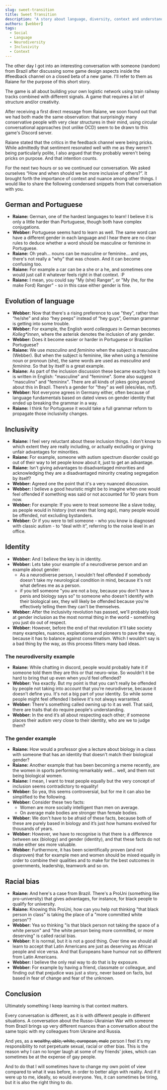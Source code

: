 ```yaml
---
slug: sweet-transition
title: Sweet Transition
description: "A story about language, diversity, context and understanding"
authors: [webber]
tags:
  - Social
  - Language
  - Neurodiversity
  - Inclusivity
  - Context
---
```


The other day I got into an interesting conversation with someone (random) from Brazil after discussing some game design aspects inside the #feedback channel on a closed beta of a new game. I'll refer to them as Raiane for the purpose of this short story.

<!-- truncate -->

The game is all about building your own logistic network using train railway tracks combined with different signals. A game that requires a lot of structure and/or creativity.

After receiving a first direct message from Raiane, we soon found out that we had both made the same observation: that surprisingly many conservative people with very clear structures in their mind, using circular conversational approaches (not unlike OCD) seem to be drawn to this game's Discord server.

Raiane stated that the critics in the feedback channel were being pricks. While admittedly that sentiment resonated well with me as they weren't being particularly polite, I also argued that they probably weren't being pricks on purpose. And that intention counts.

For the next two hours or so we continued our conversation. We asked ourselves “How and when should we be more inclusive of others?”. It brought forth the importance of context and nuance among other things. I would like to share the following condensed snippets from that conversation with you.

## German and Portuguese

- **Raiane:** German, one of the hardest languages to learn! I believe it is only a little harder than Portuguese, though both have complex conjugations.
- **Webber:** Portuguese seems hard to learn as well. The same word can have a different gender in each language and I hear there are no clear rules to deduce whether a word should be masculine or feminine in Portuguese.
- **Raiane:** Oh yeah... nouns can be masculine or feminine... and yes, there's not really a "why" that was chosen. And it can become confusing too.
- **Raiane:** For example a car can be a she or a he, and sometimes one would just call it whatever feels right in that context. :P
- **Raiane:** I mean, you could say "My (she) Ranger", or "My (he, for the make Ford) Ranger" - so in this case either gender is fine.

## Evolution of language

- **Webber:** Now that there's a rising preference to use "they", rather than “he/she” and also “hey peeps” instead of “hey guys”, German grammar is getting into some trouble.
- **Webber:** For example, the English word _colleagues_ in German becomes _Kolleg*innen_, where the asterisk denotes the inclusion of any gender.
- **Webber:** Does it become easier or harder in Portuguese or Brazilian Portuguese?
- **Raiane:** We use _masculino_ and _feminino_ when the subject is masculine (Webber). But when the subject is feminine, like when using a feminine noun or pronoun (she), the same words are used as _masculina_ and _feminina_. So that by itself is a great example.
- **Raiane:** As part of the inclusion discussion these became exactly how it is written in English: "masculine" and "feminine". Some also suggest "masculinx" and "femininx".  There are all kinds of jokes going around about this in Brazil. There’s a gender for "they" as well (eles/elas, m/f).
- **Webber:** Not everyone agrees in Germany either, often because of language fundamentals based on dated views on gender identity that ended up breaking the grammar in a way.
- **Raiane:** I think for Portuguese it would take a full grammar reform to propagate those inclusivity changes.

## Inclusivity

- **Raiane:** I feel very reluctant about these inclusion things. I don't know to which extent they are really including, or actually excluding or giving unfair advantages for minorities.
- **Raiane:** For example, someone with autism spectrum disorder could go out of their way to let people know about it, just to get an advantage.
- **Raiane:** Isn't giving advantages to disadvantaged minorities and acknowledging they are a disadvantaged minority creating segregation by itself?
- **Webber:** Agreed one the point that it's a very nuanced discussion.
- **Webber:** I believe a good heuristic might be to imagine when one would feel offended if something was said or not accounted for 10 years from now.
- **Webber:** For example: If you were to treat someone like a slave today, as people would in history (not even that long ago), many people would be offended, not excluding bystanders.
- **Webber:** Or if you were to tell someone - who you know is diagnosed with classic autism - to “deal with it”, referring to the noise level in an office.

## Identity

- **Webber:** And I believe the key is in identity.
- **Webber:** Lets take your example of a neurodiverse person and an example about gender:
  - As a neurodiverse person, I wouldn't feel offended if somebody doesn't take my neurological condition in mind, because it's not what defines me as a person.
  - if you tell someone "you are not a boy, because you don't have a penis and biology says so" to someone who doesn't identify with their biological sex, they will likely be offended because you're effectively telling them they can't be themselves.
- **Webber:** After the inclusivity revolution has passed, we'll probably look at gender inclusion as the most normal thing in the world - something you just do out of respect.
- **Webber:** However, before the end of that revolution it'll take society many examples, nuances, explanations and pioneers to pave the way, because it has to balance against conservatism. Which I wouldn’t say is a bad thing by the way, as this process filters many bad ideas.

### The neurodiversity example

- **Raiane:** While chatting in discord, people would probably hate it if someone told them they are this or that neuro-wise. So wouldn’t it be hard to bring that up even when you’d feel offended?
- **Webber:** Yea exactly. But my point is that you can't really be offended by people not taking into account that you’re neurodiverse, because it doesn't define you. It's not a big part of your identity. So while some people might feel offended I believe it's not always warranted.
- **Webber:** There's something called owning up to it as well. That said, there are traits that do require people's understanding.
- **Webber:** In the end it’s all about respecting each other; if someone places their autism very close to their identity, who are we to judge them?

### The gender example

- **Raiane:** How would a professor give a lecture about biology in a class with someone that has an identity that doesn't match their biological gender?
- **Raiane:** Another example that has been becoming a meme recently, are the women in sports performing remarkably well... well, and them not being biological women.
- **Raiane:** I mean, I want to treat people equally but the very concept of inclusion seems contradictory to equality!
- **Webber:** So yea, this seems controversial, but for me it can also be simplified to the following.
- **Webber:** Consider these two facts:
  - Women are more socially intelligent than men on average.
  - On average male bodies are stronger than female bodies.
- **Webber:** We don't have to be afraid of these facts, because both of these are purely based in biology and it’s just how humans evolved for thousands of years.
- **Webber:** However, we have to recognise is that there is a difference between sex (biology) and gender (identity), and that these facts do not make either sex more valuable.
- **Webber:** Furthermore, it has been scientifically proven (and not disproven) that for example men and women should be mixed equally in order to combine their qualities and to make for the best outcomes in governments, leadership, teamwork and so on.

## Racial bias

- **Raiane:** And here's a case from Brazil. There's a ProUni (something like pro-university) that gives advantages, for instance, for black people to qualify for university.
- **Raiane:** Knowing this ProUni, how can you help not thinking "that black person in class" is taking the place of a "more committed white person"?
- **Webber:** Yea so thinking "is that black person not taking the space of a white person" and "the white person being more committed, or more deserving" is called racial bias.
- **Webber:** It is normal, but it is not a good thing. Over time we should all learn to accept that Latin Americans are just as deserving as African people and vice versa. And that Europeans have humour not so different from Latin Americans.
- **Webber:** I believe the only real way to do that is by exposure.
- **Webber:** For example by having a friend, classmate or colleague, and finding out that prejudice was just a story, never based on facts, but based in fear of change and fear of the unknown.

## Conclusion

Ultimately something I keep learning is that context matters.

Every conversation is different, as it is with different people in different situations. A conversation about the Russo-Ukrainian War with someone from Brazil brings up very different nuances than a conversation about the same topic with my colleagues from Ukraine and Russia.

And yes, as a ~~wealthy, able, white, european, male~~ person I feel it's my responsibility to not perpetuate sexual, racial or other bias. This is the reason why I can no longer laugh at some of my friends’ jokes, which can sometimes be at the expense of gay people.

And to do that I will sometimes have to change my own point of view compared to what it was before, in order to better align with reality. And if it were up to me, ideally, so would everyone. Yes, it can sometimes be tiring, but it is also the right thing to do.
